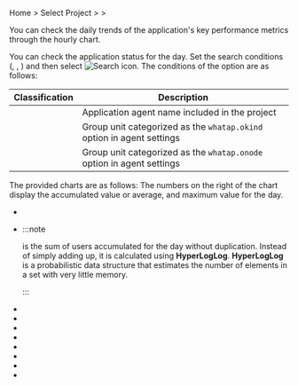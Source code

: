 Home > Select Project > <Cmdname sid="analysis" className="uitext" /> > <Cmdname sid="daily_app_stat" className="uitext" />

You can check the daily trends of the application's key performance metrics through the hourly chart.

<ImgLang img='application_daily_app_stat.png' desc='Daily APP. Status' />

You can check the application status for the day. Set the search conditions (<Cmdname sid="select_date2" className="uitext" />, <Cmdname sid="option_type" className="uitext" />, <Cmdname sid="application" className="uitext" />) and then select ![Search icon](/img/ico-btn-search.png). The conditions of the <Cmdname sid="option_type" className="uitext" /> option are as follows:

| Classification                                  | Description                                                           |
| ----------------------------------------------- | --------------------------------------------------------------------- |
| <Cmdname sid="type_oid" className="uitext" />   | Application agent name included in the project                        |
| <Cmdname sid="type_okind" className="uitext" /> | Group unit categorized as the `whatap.okind` option in agent settings |
| <Cmdname sid="type_onode" className="uitext" /> | Group unit categorized as the `whatap.onode` option in agent settings |

The provided charts are as follows: The numbers on the right of the chart display the accumulated value or average, and maximum value for the day.

- <Cmdname sid="h24_tx" className="uitext" />

- <Cmdname sid="h24_user" className="uitext" />

  :::note

  <Cmdname sid="daily_visit" className="uitext" /> is the sum of users accumulated for the day without duplication. Instead of simply adding up, it is calculated using <b>HyperLogLog</b>. <b>HyperLogLog</b> is a probabilistic data structure that estimates the number of elements in a set with very little memory.

  :::

- <Cmdname sid="h24_httpc" className="uitext" />

- <Cmdname sid="h24_sql" className="uitext" />

- <Cmdname sid="h24_sql_fetch" className="uitext" />

- <Cmdname sid="5m288_rtime" className="uitext" />

- <Cmdname sid="5m288_tps" className="uitext" />

- <Cmdname sid="5m288_actx" className="uitext" />

- <Cmdname sid="5m288_err_count" className="uitext" />

- <Cmdname sid="5m288_err_rate" className="uitext" />
